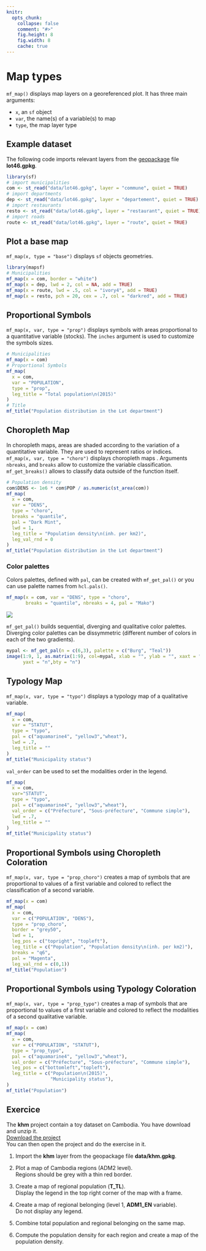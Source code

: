 ```yaml
---
knitr:
  opts_chunk: 
    collapse: false
    comment: "#>" 
    fig.height: 8 
    fig.width: 8
    cache: true
---
```



# Map types

`mf_map()` displays map layers on a georeferenced plot. It has three main arguments:

  - `x`, an `sf` object
  -  `var`, the name(s) of a variable(s) to map
  -  `type`, the map layer type


## Example dataset

The following code imports relevant layers from the [geopackage](https://www.geopackage.org/) file **lot46.gpkg**.

```r
library(sf)
# import municipalities
com <- st_read("data/lot46.gpkg", layer = "commune", quiet = TRUE)
# import departments
dep <- st_read("data/lot46.gpkg", layer = "departement", quiet = TRUE)
# import restaurants
resto <- st_read("data/lot46.gpkg", layer = "restaurant", quiet = TRUE)
# import roads
route <- st_read("data/lot46.gpkg", layer = "route", quiet = TRUE)
```


## Plot a base map

`mf_map(x, type = "base")` displays `sf` objects geometries. 

```r
library(mapsf)
# Municipalities
mf_map(x = com, border = "white")
mf_map(x = dep, lwd = 2, col = NA, add = TRUE)
mf_map(x = route, lwd = .5, col = "ivory4", add = TRUE)
mf_map(x = resto, pch = 20, cex = .7, col = "darkred", add = TRUE)
```


## Proportional Symbols

`mf_map(x, var, type = "prop")` displays symbols with areas proportional to a quantitative variable (stocks). The `inches` argument is used to customize the symbols sizes.

```r
# Municipalities
mf_map(x = com)
# Proportional Symbols
mf_map(
  x = com, 
  var = "POPULATION",
  type = "prop",
  leg_title = "Total population\n(2015)"
)
# Title
mf_title("Population distribution in the Lot department")
```


## Choropleth Map

In choropleth maps, areas are shaded according to the variation of a quantitative variable. They are used to represent ratios or indices.  
`mf_map(x, var, type = "choro")` displays choropleth maps . Arguments `nbreaks`, and `breaks` allow to customize the variable classification. `mf_get_breaks()` allows to classify data outside of the function itself. 



```r
# Population density
com$DENS <- 1e6 * com$POP / as.numeric(st_area(com))
mf_map(
  x = com,
  var = "DENS",
  type = "choro",
  breaks = "quantile",
  pal = "Dark Mint",
  lwd = 1,
  leg_title = "Population density\n(inh. per km2)", 
  leg_val_rnd = 0
)
mf_title("Population distribution in the Lot department")
```



### Color palettes {#palettes}

Colors palettes, defined with `pal`, can be created with `mf_get_pal()` or you can use palette names from `hcl.pals()`.

```r
mf_map(x = com, var = "DENS", type = "choro",
       breaks = "quantile", nbreaks = 4, pal = "Mako")
```

![](img/swatch-plot-1.svg)

`mf_get_pal()` builds sequential, diverging and qualitative color palettes. Diverging color palettes can be dissymmetric (different number of colors in each of the two gradients).

```r
mypal <- mf_get_pal(n = c(6,3), palette = c("Burg", "Teal"))
image(1:9, 1, as.matrix(1:9), col=mypal, xlab = "", ylab = "", xaxt = "n",
      yaxt = "n",bty = "n")
```




## Typology Map

`mf_map(x, var, type = "typo")` displays a typology map of a qualitative variable. 

```r
mf_map(
  x = com,
  var = "STATUT",
  type = "typo",
  pal = c("aquamarine4", "yellow3","wheat"),
  lwd = .7,
  leg_title = ""
)
mf_title("Municipality status")
```


`val_order` can be used to set the modalities order in the legend.

```r
mf_map(
  x = com,
  var="STATUT",
  type = "typo",
  pal = c("aquamarine4", "yellow3","wheat"),
  val_order = c("Préfecture", "Sous-préfecture", "Commune simple"),
  lwd = .7,
  leg_title = ""
)
mf_title("Municipality status")
```



## Proportional Symbols using Choropleth Coloration

`mf_map(x, var, type = "prop_choro")` creates a map of symbols that are proportional to values of a first variable and colored to reflect the classification of a second variable.


```r
mf_map(x = com)
mf_map(
  x = com,
  var = c("POPULATION", "DENS"),
  type = "prop_choro",
  border = "grey50",
  lwd = 1,
  leg_pos = c("topright", "topleft"),
  leg_title = c("Population", "Population density\n(inh. per km2)"), 
  breaks = "q6",
  pal = "Magenta",
  leg_val_rnd = c(0,1))
mf_title("Population")
```

## Proportional Symbols using Typology Coloration

`mf_map(x, var, type = "prop_typo")` creates a map of symbols that are proportional to values of a first variable and colored to reflect the modalities of a second qualitative variable.

```r
mf_map(x = com)
mf_map(
  x = com,
  var = c("POPULATION", "STATUT"),
  type = "prop_typo",
  pal = c("aquamarine4", "yellow3","wheat"),
  val_order = c("Préfecture", "Sous-préfecture", "Commune simple"),
  leg_pos = c("bottomleft","topleft"),
  leg_title = c("Population\n(2015)",
                "Municipality status"),
)
mf_title("Population")
```
  
## Exercice

The **khm** project contain a toy dataset on Cambodia. You have download and unzip it.    
[Download the project](khm.zip){.btn .btn-primary .btn-sm role="button"}  
You can then open the project and do the exercise in it.


1. Import the **khm** layer from the geopackage file **data/khm.gpkg**.

2. Plot a map of Cambodia regions (ADM2 level).  
Regions should be grey with a thin red border.  

3. Create a map of regional population (**T_TL**).  
Display the legend in the top right corner of the map with a frame. 

4. Create a map of regional belonging (level 1, **ADM1_EN** variable).  
Do not display any legend.

5. Combine total population and regional belonging on the same map.

6. Compute the population density for each region and create a map of the population density. 











